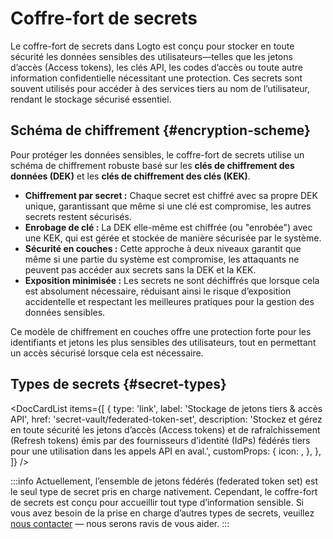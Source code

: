 
# Coffre-fort de secrets

Le coffre-fort de secrets dans Logto est conçu pour stocker en toute sécurité les données sensibles des utilisateurs—telles que les jetons d’accès (Access tokens), les clés API, les codes d’accès ou toute autre information confidentielle nécessitant une protection. Ces secrets sont souvent utilisés pour accéder à des services tiers au nom de l’utilisateur, rendant le stockage sécurisé essentiel.

## Schéma de chiffrement \{#encryption-scheme}

Pour protéger les données sensibles, le coffre-fort de secrets utilise un schéma de chiffrement robuste basé sur les **clés de chiffrement des données (DEK)** et les **clés de chiffrement des clés (KEK)**.

- **Chiffrement par secret :** Chaque secret est chiffré avec sa propre DEK unique, garantissant que même si une clé est compromise, les autres secrets restent sécurisés.
- **Enrobage de clé :** La DEK elle-même est chiffrée (ou "enrobée") avec une KEK, qui est gérée et stockée de manière sécurisée par le système.
- **Sécurité en couches :** Cette approche à deux niveaux garantit que même si une partie du système est compromise, les attaquants ne peuvent pas accéder aux secrets sans la DEK et la KEK.
- **Exposition minimisée :** Les secrets ne sont déchiffrés que lorsque cela est absolument nécessaire, réduisant ainsi le risque d’exposition accidentelle et respectant les meilleures pratiques pour la gestion des données sensibles.

Ce modèle de chiffrement en couches offre une protection forte pour les identifiants et jetons les plus sensibles des utilisateurs, tout en permettant un accès sécurisé lorsque cela est nécessaire.

## Types de secrets \{#secret-types}

<DocCardList
  items={[
    {
      type: 'link',
      label: 'Stockage de jetons tiers & accès API',
      href: 'secret-vault/federated-token-set',
      description:
        'Stockez et gérez en toute sécurité les jetons d’accès (Access tokens) et de rafraîchissement (Refresh tokens) émis par des fournisseurs d’identité (IdPs) fédérés tiers pour une utilisation dans les appels API en aval.',
      customProps: {
        icon: <Connectors />,
      },
    },
  ]}
/>

:::info
Actuellement, l’ensemble de jetons fédérés (federated token set) est le seul type de secret pris en charge nativement. Cependant, le coffre-fort de secrets est conçu pour accueillir tout type d’information sensible. Si vous avez besoin de la prise en charge d’autres types de secrets, veuillez [nous contacter](https://logto.io/contact) — nous serons ravis de vous aider.
:::
